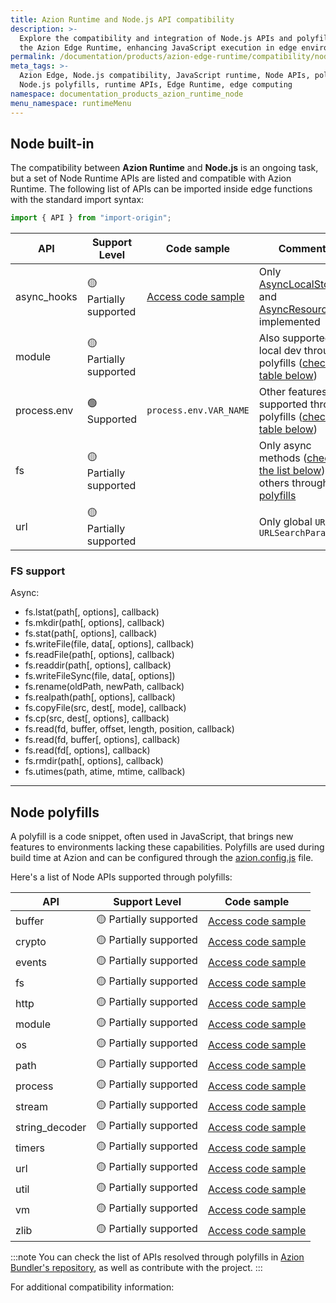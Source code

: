 ```yaml
---
title: Azion Runtime and Node.js API compatibility
description: >-
  Explore the compatibility and integration of Node.js APIs and polyfills with
  the Azion Edge Runtime, enhancing JavaScript execution in edge environments.
permalink: /documentation/products/azion-edge-runtime/compatibility/node/
meta_tags: >-
  Azion Edge, Node.js compatibility, JavaScript runtime, Node APIs, polyfills,
  Node.js polyfills, runtime APIs, Edge Runtime, edge computing
namespace: documentation_products_azion_runtime_node
menu_namespace: runtimeMenu
---
```



## Node built-in

The compatibility between **Azion Runtime** and **Node.js** is an ongoing task, but a set of Node Runtime APIs are listed and compatible with Azion Runtime. The following list of APIs can be imported inside edge functions with the standard import syntax:

```js
import { API } from "import-origin";
```

| API | Support Level | Code sample  | Comments |
|---------|---------------|----------|-------------|
| async_hooks | 🟡 Partially supported | [Access code sample](https://github.com/aziontech/azion-samples/tree/dev/samples/node-async-hooks) | Only [AsyncLocalStorage](https://nodejs.org/api/async_context.html#class-asynclocalstorage) and [AsyncResource](https://nodejs.org/api/async_hooks.html#class-asyncresource) are implemented |
| module | 🟡 Partially supported | | Also supported in local dev through polyfills ([check table below](#node-polyfills)) |
| process.env | 🟢 Supported | `process.env.VAR_NAME`| Other features supported through polyfills ([check table below](#node-polyfills)) |
| fs | 🟡 Partially supported| | Only async methods ([check the list below](#fs-support)), others through [polyfills](#node-polyfills) |
| url | 🟡 Partially supported | | Only global `URL` and `URLSearchParams` |

### FS support 

 Async:
 - fs.lstat(path[, options], callback) 
 - fs.mkdir(path[, options], callback) 
 - fs.stat(path[, options], callback) 
 - fs.writeFile(file, data[, options], callback) 
 - fs.readFile(path[, options], callback) 
 - fs.readdir(path[, options], callback) 
 - fs.writeFileSync(file, data[, options]) 
 - fs.rename(oldPath, newPath, callback) 
 - fs.realpath(path[, options], callback) 
 - fs.copyFile(src, dest[, mode], callback) 
 - fs.cp(src, dest[, options], callback) 
 - fs.read(fd, buffer, offset, length, position, callback) 
 - fs.read(fd, buffer[, options], callback) 
 - fs.read(fd[, options], callback) 
 - fs.rmdir(path[, options], callback) 
 - fs.utimes(path, atime, mtime, callback) 

---

## Node polyfills

A polyfill is a code snippet, often used in JavaScript, that brings new features to environments lacking these capabilities. Polyfills are used during build time at Azion and can be configured through the [azion.config.js](/en/documentation/devtools/cli/configs/azion-config-js/) file.

Here's a list of Node APIs supported through polyfills:

| API | Support Level | Code sample |
|---------|---------------|-------------|
| buffer | 🟡 Partially supported | [Access code sample](https://github.com/aziontech/azion-samples/tree/dev/samples/polyfills/buffer) |
| crypto | 🟡 Partially supported | [Access code sample](https://github.com/aziontech/bundler-examples/blob/main/examples/runtime-apis/nodejs/crypto/main.js) |
| events | 🟡 Partially supported | [Access code sample](https://github.com/aziontech/bundler-examples/blob/main/examples/runtime-apis/nodejs/events/main.js) |
| fs | 🟡 Partially supported | [Access code sample](https://github.com/aziontech/azion-samples/tree/dev/samples/polyfills/fs) | 
| http | 🟡 Partially supported | [Access code sample](https://github.com/aziontech/bundler-examples/blob/main/examples/runtime-apis/nodejs/http/main.js) |
| module | 🟡 Partially supported | [Access code sample](https://github.com/aziontech/bundler-examples/blob/main/examples/runtime-apis/nodejs/module/main.js) | 
| os | 🟡 Partially supported | [Access code sample](https://github.com/aziontech/bundler-examples/blob/main/examples/runtime-apis/nodejs/os/main.js) |
| path | 🟡 Partially supported | [Access code sample](https://github.com/aziontech/bundler-examples/blob/main/examples/runtime-apis/nodejs/path/main.js) |
| process | 🟡 Partially supported | [Access code sample](https://github.com/aziontech/bundler-examples/blob/main/examples/runtime-apis/nodejs/process/main.js) |
| stream | 🟡 Partially supported | [Access code sample](https://github.com/aziontech/bundler-examples/blob/main/examples/runtime-apis/nodejs/stream/main.js) |
| string_decoder | 🟡 Partially supported | [Access code sample](https://github.com/aziontech/bundler-examples/blob/main/examples/runtime-apis/nodejs/string-decoder/main.js) |
| timers | 🟡 Partially supported | [Access code sample](https://github.com/aziontech/bundler-examples/blob/main/examples/runtime-apis/nodejs/timers/main.js) |
| url | 🟡 Partially supported | [Access code sample](https://github.com/aziontech/bundler-examples/blob/main/examples/runtime-apis/nodejs/url/main.js) |
| util | 🟡 Partially supported | [Access code sample](https://github.com/aziontech/bundler-examples/blob/main/examples/runtime-apis/nodejs/util/main.js) |
| vm | 🟡 Partially supported | [Access code sample](https://github.com/aziontech/bundler-examples/blob/main/examples/runtime-apis/nodejs/vm/main.js) |
| zlib | 🟡 Partially supported | [Access code sample](https://github.com/aziontech/bundler-examples/blob/main/examples/runtime-apis/nodejs/zlib/main.js) |

:::note 
You can check the list of APIs resolved through polyfills in [Azion Bundler's repository](https://github.com/aziontech/bundler/blob/main/lib/build/bundlers/polyfills/polyfills-manager.js), as well as contribute with the project.
:::

For additional compatibility information:
<LinkButton link="/en/documentation/products/edge-application/edge-functions/runtime-apis/javascript/" label="go to supported Web APIs" severity="secondary" target="_blank" />
<LinkButton link="/en/documentation/products/devtools/azion-edge-runtime/frameworks-compatibility/" label="go to supported Web Frameworks" severity="secondary" target="_blank" />
